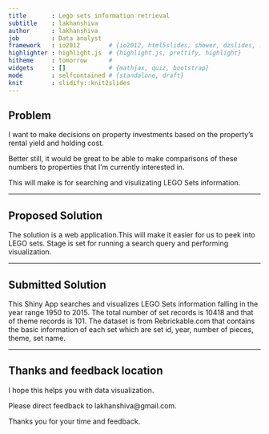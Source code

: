```yaml
---
title       : Lego sets information retrieval
subtitle    : lakhanshiva
author      : lakhanshiva 
job         : Data analyst
framework   : io2012        # {io2012, html5slides, shower, dzslides, ...}
highlighter : highlight.js  # {highlight.js, prettify, highlight}
hitheme     : tomorrow      # 
widgets     : []            # {mathjax, quiz, bootstrap}
mode        : selfcontained # {standalone, draft}
knit        : slidify::knit2slides
---
```


## Problem

I want to make decisions on property investments based on the property's rental yield and holding cost. 

Better still, it would be great to be able to make comparisons of these numbers to properties that I'm currently interested in.

This will make is for searching and visulizating LEGO Sets information.

---

## Proposed Solution

The solution is a web application.This will make it easier for us to peek into LEGO sets. Stage is set for running a search query and performing visualization.

---

## Submitted Solution

This Shiny App searches and visualizes LEGO Sets information falling in the year range 1950 to 2015. The total number of set records is 10418 and that of theme records is 101. The dataset is from Rebrickable.com that contains the basic information of each set which are set id, year, number of pieces, theme, set name.

---

## Thanks and feedback location

I hope this helps you with data visualization.

Please direct feedback to lakhanshiva@gmail.com.

Thanks you for your time and feedback.
